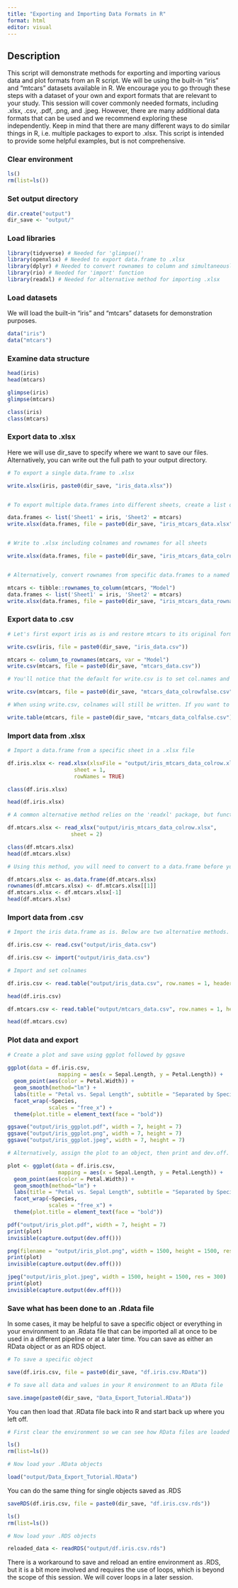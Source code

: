 ```yaml
---
title: "Exporting and Importing Data Formats in R"
format: html
editor: visual
---
```


## Description

This script will demonstrate methods for exporting and importing various data and plot formats from an R script. We will be using the built-in "iris" and "mtcars" datasets available in R. We encourage you to go through these steps with a dataset of your own and export formats that are relevant to your study. This session will cover commonly needed formats, including .xlsx, .csv, .pdf, .png, and .jpeg. However, there are many additional data formats that can be used and we recommend exploring these independently. Keep in mind that there are many different ways to do similar things in R, i.e. multiple packages to export to .xlsx. This script is intended to provide some helpful examples, but is not comprehensive.

### Clear environment

```r
ls()
rm(list=ls())
```

### Set output directory

```r
dir.create("output")
dir_save <- "output/"
```

### Load libraries

```r
library(tidyverse) # Needed for 'glimpse()'
library(openxlsx) # Needed to export data.frame to .xlsx
library(dplyr) # Needed to convert rownames to column and simultaneously delete rownames
library(rio) # Needed for 'import' function 
library(readxl) # Needed for alternative method for importing .xlsx
```

### Load datasets

We will load the built-in "iris" and "mtcars" datasets for demonstration purposes.

```r
data("iris")
data("mtcars")
```

### Examine data structure

```r
head(iris)
head(mtcars)

glimpse(iris)
glimpse(mtcars)

class(iris)
class(mtcars)
```

### Export data to .xlsx

Here we will use dir_save to specify where we want to save our files. Alternatively, you can write out the full path to your output directory.

```r
# To export a single data.frame to .xlsx 

write.xlsx(iris, paste0(dir_save, "iris_data.xlsx"))


# To export multiple data.frames into different sheets, create a list of data.frames to be used as the object for write.xlsx

data.frames <- list('Sheet1' = iris, 'Sheet2' = mtcars)
write.xlsx(data.frames, file = paste0(dir_save, "iris_mtcars_data.xlsx"))


# Write to .xlsx including colnames and rownames for all sheets

write.xlsx(data.frames, file = paste0(dir_save, "iris_mtcars_data_colrow.xlsx"), colNames = TRUE, rowNames = TRUE)


# Alternatively, convert rownames from specific data.frames to a named column and export without rownames

mtcars <- tibble::rownames_to_column(mtcars, "Model")
data.frames <- list('Sheet1' = iris, 'Sheet2' = mtcars)
write.xlsx(data.frames, file = paste0(dir_save, "iris_mtcars_data_rownamestocol.xlsx"))
```

### Export data to .csv

```r
# Let's first export iris as is and restore mtcars to its original format before exporting to .csv

write.csv(iris, file = paste0(dir_save, "iris_data.csv"))

mtcars <- column_to_rownames(mtcars, var = "Model")
write.csv(mtcars, file = paste0(dir_save, "mtcars_data.csv"))

# You'll notice that the default for write.csv is to set col.names and row.names = TRUE

write.csv(mtcars, file = paste0(dir_save, "mtcars_data_colrowfalse.csv"), col.names = FALSE, row.names = FALSE)

# When using write.csv, colnames will still be written. If you want to eliminate colnames, use write.table

write.table(mtcars, file = paste0(dir_save, "mtcars_data_colfalse.csv"), col.names = FALSE, row.names = FALSE)

```

### Import data from .xlsx

```r
# Import a data.frame from a specific sheet in a .xlsx file

df.iris.xlsx <- read.xlsx(xlsxFile = "output/iris_mtcars_data_colrow.xlsx",
                     sheet = 1,
                     rowNames = TRUE)

class(df.iris.xlsx)

head(df.iris.xlsx)

# A common alternative method relies on the 'readxl' package, but functions differently

df.mtcars.xlsx <- read_xlsx("output/iris_mtcars_data_colrow.xlsx",
                    sheet = 2)

class(df.mtcars.xlsx)
head(df.mtcars.xlsx)

# Using this method, you will need to convert to a data.frame before you can set rownames

df.mtcars.xlsx <- as.data.frame(df.mtcars.xlsx)
rownames(df.mtcars.xlsx) <- df.mtcars.xlsx[[1]]
df.mtcars.xlsx <- df.mtcars.xlsx[-1]
head(df.mtcars.xlsx)

```

### Import data from .csv

```r
# Import the iris data.frame as is. Below are two alternative methods.

df.iris.csv <- read.csv("output/iris_data.csv")

df.iris.csv <- import("output/iris_data.csv")

# Import and set colnames

df.iris.csv <- read.table("output/iris_data.csv", row.names = 1, header = TRUE, sep = ",")

head(df.iris.csv)

df.mtcars.csv <- read.table("output/mtcars_data.csv", row.names = 1, header = TRUE, sep = ",")

head(df.mtcars.csv)

```

### Plot data and export

```r
# Create a plot and save using ggplot followed by ggsave
  
ggplot(data = df.iris.csv, 
                mapping = aes(x = Sepal.Length, y = Petal.Length)) +
  geom_point(aes(color = Petal.Width)) +
  geom_smooth(method="lm") +
  labs(title = "Petal vs. Sepal Length", subtitle = "Separated by Species", x = "Sepal Length", y = "Petal Length") + 
  facet_wrap(~Species, 
             scales = "free_x") +
  theme(plot.title = element_text(face = "bold"))

ggsave("output/iris_ggplot.pdf", width = 7, height = 7)
ggsave("output/iris_ggplot.png", width = 7, height = 7)
ggsave("output/iris_ggplot.jpeg", width = 7, height = 7)

# Alternatively, assign the plot to an object, then print and dev.off. Whereas the first method is compatible with plots made using ggplot, this method will work for any type of plot. 

plot <- ggplot(data = df.iris.csv, 
                mapping = aes(x = Sepal.Length, y = Petal.Length)) +
  geom_point(aes(color = Petal.Width)) +
  geom_smooth(method="lm") +
  labs(title = "Petal vs. Sepal Length", subtitle = "Separated by Species", x = "Sepal Length", y = "Petal Length") + 
  facet_wrap(~Species, 
             scales = "free_x") +
  theme(plot.title = element_text(face = "bold"))

pdf("output/iris_plot.pdf", width = 7, height = 7)
print(plot)
invisible(capture.output(dev.off()))

png(filename = "output/iris_plot.png", width = 1500, height = 1500, res = 300)
print(plot)
invisible(capture.output(dev.off()))

jpeg("output/iris_plot.jpeg", width = 1500, height = 1500, res = 300)
print(plot)
invisible(capture.output(dev.off()))

```

### Save what has been done to an .Rdata file 

In some cases, it may be helpful to save a specific object or everything in your environment to an .Rdata file that can be imported all at once to be used in a different pipeline or at a later time. You can save as either an RData object or as an RDS object. 

```r
# To save a specific object

save(df.iris.csv, file = paste0(dir_save, "df.iris.csv.RData"))

# To save all data and values in your R environment to an RData file

save.image(paste0(dir_save, "Data_Export_Tutorial.RData"))
```

You can then load that .RData file back into R and start back up where you left off. 

```r
# First clear the environment so we can see how RData files are loaded

ls()
rm(list=ls())

# Now load your .RData objects

load("output/Data_Export_Tutorial.RData")
```

You can do the same thing for single objects saved as .RDS

```r
saveRDS(df.iris.csv, file = paste0(dir_save, "df.iris.csv.rds"))

ls()
rm(list=ls())

# Now load your .RDS objects

reloaded_data <- readRDS("output/df.iris.csv.rds")
```

There is a workaround to save and reload an entire environment as .RDS, but it is a bit more involved and requires the use of loops, which is beyond the scope of this session. We will cover loops in a later session. 
